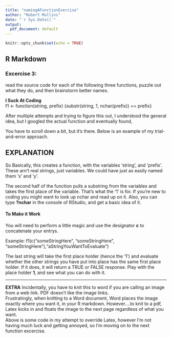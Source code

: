 ```yaml
---
title: "namingAFunctionExercise"
author: "Robert Mullins"
date: "`r Sys.Date()`"
output:
  pdf_document: default
---
```

```r
knitr::opts_chunk$set(echo = TRUE)
```
## R Markdown
### Excercise 3:
read the source code for each of the following three functions, puzzle out what they do, and then brainstorm better names.

**I Suck At Coding**  
f1 <- function(string, prefix) {substr(string, 1, nchar(prefix)) == prefix}  
  
After multiple attempts and trying to figure this out, I understood the general idea, but I googled the actual function and eventually found,  
\begin{center}

[**CLICK FOR SOLUTION**](https://jrnold.github.io/r4ds-exercise-solutions/functions.html)

\end{center}
  
  You have to scroll down a bit, but it's there.  Below is an example of my trial-and-error approach.
  

  
  \begin{figure}[b]
    \includegraphics{images/function2.jpg}
    \caption{Manipulating Latex Float}
  \end{figure}
  
  
## **EXPLANATION**
  
So Basically, this creates a function, with the variables 'string', and 'prefix'.  These arn't real strings, just variables.  We could have just as easily named them 'x' and 'y'.
  
The second half of the function pulls a substring from the variables and takes the first place of the variable.  That's what the '1' is for.  If you're new to coding you might want to look up nchar and read up on it.  Also, you can type **?nchar** in the console of RStudio, and get a basic idea of it.
  
#### **To Make it Work**
You will need to perform a little magic and use the designator **c** to concatenate your entrys.  
  
  Example:  f1(c("someStringHere", "someStringHere", "someStringHere"),"aStringYouWantToEvaluate")  
  
  The last string will take the first place holder (hence the '1') and evaluate whether the other strings you have put into place has the same first place holder.  If it does, it will return a TRUE or FALSE response.  Play with the place holder **1**, and see what you can do with it.
  
***  
  **EXTRA**  Incidentally, you have to knit this to word if you are calling an image from a web link.  PDF doesn't like the image links.  
  Frustratingly, when knitting to a Word document, Word places the image exactly where you want it, in your R markdown.  However....to knit to a pdf, Latex kicks in and floats the image to the next page regardless of what you want.  
  Above is some code in my attempt to override Latex, however I'm not having much luck and getting annoyed, so I'm moving on to the next function excercise.